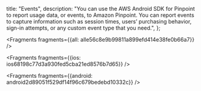   title: "Events",
  description: "You can use the AWS Android SDK for Pinpoint to report usage data, or events, to Amazon Pinpoint. You can report events to capture information such as session times, users’ purchasing behavior, sign-in attempts, or any custom event type that you need.",
};






<Fragments fragments={{all: alle56c8e9b99811a899efd414e38fe0b66a7}} />




<Fragments fragments={{ios: ios68198c77d3a930fed5cba21ed8576b7d65}} />



<Fragments fragments={{android: android2d89051f529df14f96c679bedebd10332c}} />
